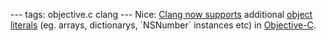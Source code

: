 ---
tags: objective.c clang
---
Nice: [http://llvm.org/releases/3.1/docs/ClangReleaseNotes.html Clang now supports] additional [http://clang.llvm.org/docs/ObjectiveCLiterals.html object literals] (eg. arrays, dictionarys, `NSNumber` instances etc) in [[Objective-C]].
